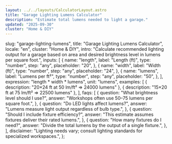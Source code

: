 ```yaml
---
layout: ../../layouts/CalculatorLayout.astro
title: "Garage Lighting Lumens Calculator"
description: "Estimate total lumens needed to light a garage."
updated: "2025-09-30"
cluster: "Home & DIY"
---
```



  slug: "garage-lighting-lumens",
  title: "Garage Lighting Lumens Calculator",
  locale: "en",
  cluster: "Home & DIY",
  intro:
    "Calculate recommended lighting output for a garage based on area and desired brightness level in lumens per square foot.",
  inputs: [
    {
      name: "length",
      label: "Length (ft)",
      type: "number",
      step: "any",
      placeholder: "20",
    },
    {
      name: "width",
      label: "Width (ft)",
      type: "number",
      step: "any",
      placeholder: "24",
    },
    {
      name: "lumens",
      label: "Lumens per ft²",
      type: "number",
      step: "any",
      placeholder: "50",
    },
  ],
  expression: "length * width * lumens",
  unit: "lumens",
  examples: [
    { description: "20×24 ft at 50 lm/ft² ⇒ 24000 lumens" },
    { description: "15×20 ft at 75 lm/ft² ⇒ 22500 lumens" },
  ],
  faqs: [
    {
      question: "What brightness level should I use?",
      answer: "Workshops often use 50–75 lumens per square foot.",
    },
    {
      question: "Do LED lights affect lumens?",
      answer: "Lumens measure light output regardless of bulb type.",
    },
    {
      question: "Should I include fixture efficiency?",
      answer: "This estimate assumes fixtures deliver their rated lumens.",
    },
    {
      question: "How many fixtures do I need?",
      answer: "Divide the total lumens by the output of a single fixture.",
    },
  ],
  disclaimer:
    "Lighting needs vary; consult lighting standards for specialized workspaces.",
};

<Calculator schema={schema} />
